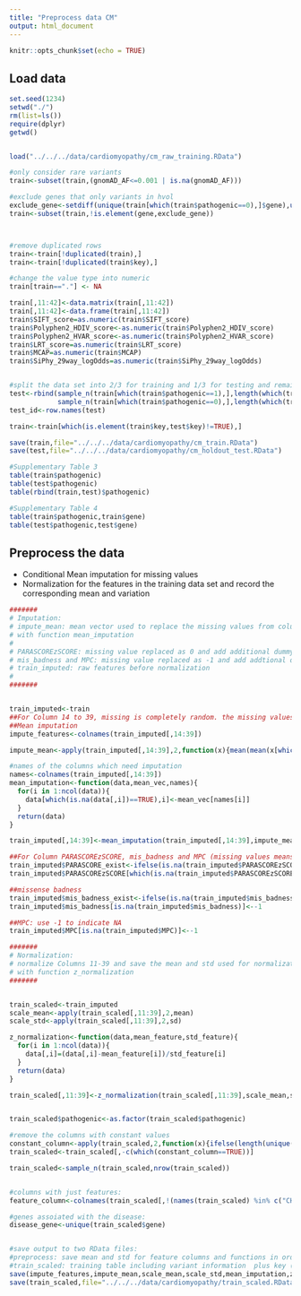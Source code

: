 ```yaml
---
title: "Preprocess data CM"
output: html_document
---
```


```r
knitr::opts_chunk$set(echo = TRUE)
```

## Load data

```r
set.seed(1234)
setwd("./")
rm(list=ls())
require(dplyr)
getwd()


load("../../../data/cardiomyopathy/cm_raw_training.RData")

#only consider rare variants
train<-subset(train,(gnomAD_AF<=0.001 | is.na(gnomAD_AF)))

#exclude genes that only variants in hvol 
exclude_gene<-setdiff(unique(train[which(train$pathogenic==0),]$gene),unique(train[which(train$pathogenic==1),]$gene))
train<-subset(train,!is.element(gene,exclude_gene))



#remove duplicated rows
train<-train[!duplicated(train),]
train<-train[!duplicated(train$key),]

#change the value type into numeric
train[train=="."] <- NA

train[,11:42]<-data.matrix(train[,11:42])
train[,11:42]<-data.frame(train[,11:42])
train$SIFT_score=as.numeric(train$SIFT_score)
train$Polyphen2_HDIV_score<-as.numeric(train$Polyphen2_HDIV_score)
train$Polyphen2_HVAR_score<-as.numeric(train$Polyphen2_HVAR_score)
train$LRT_score=as.numeric(train$LRT_score)
train$MCAP=as.numeric(train$MCAP)
train$SiPhy_29way_logOdds=as.numeric(train$SiPhy_29way_logOdds)


#split the data set into 2/3 for training and 1/3 for testing and remain the class distribution 
test<-rbind(sample_n(train[which(train$pathogenic==1),],length(which(train$pathogenic==1))*1/3),
            sample_n(train[which(train$pathogenic==0),],length(which(train$pathogenic==0))*1/3))
test_id<-row.names(test)

train<-train[which(is.element(train$key,test$key)!=TRUE),]

save(train,file="../../../data/cardiomyopathy/cm_train.RData")
save(test,file="../../../data/cardiomyopathy/cm_holdout_test.RData")

#Supplementary Table 3
table(train$pathogenic)
table(test$pathogenic)
table(rbind(train,test)$pathogenic)

#Supplementary Table 4
table(train$pathogenic,train$gene)
table(test$pathogenic,test$gene)
```


## Preprocess the data

 - Conditional Mean imputation for missing values
 - Normalization for the features in the training data set and record the corresponding mean and variation

```r


#######
# Imputation:
# impute_mean: mean vector used to replace the missing values from columns 14:39
# with function mean_imputation
# 
# PARASCOREzSCORE: missing value replaced as 0 and add additional dummy variable PARASCORE_exist to denote the existence of PARASCOREzSCORE
# mis_badness and MPC: missing value replaced as -1 and add addtional dummy variable mis_badness_exist to denote the existence of mis_badness
# train_imputed: raw features before normalization
# 
#######


train_imputed<-train
##For Column 14 to 39, missing is completely random. the missing values are replaced with conditional mean. 
##Mean imputation
impute_features<-colnames(train_imputed[,14:39])

impute_mean<-apply(train_imputed[,14:39],2,function(x){mean(mean(x[which(train$pathogenic==0)],na.rm=T),mean(x[which(train$pathogenic==1)],na.rm=T))})

#names of the columns which need imputation
names<-colnames(train_imputed[,14:39])
mean_imputation<-function(data,mean_vec,names){
  for(i in 1:ncol(data)){
    data[which(is.na(data[,i])==TRUE),i]<-mean_vec[names[i]]
  }
  return(data)
}

train_imputed[,14:39]<-mean_imputation(train_imputed[,14:39],impute_mean,names)

##For Column PARASCOREzSCORE, mis_badness and MPC (missing values means not applicable, replace with mean and add one more indicator variable to indicate the missingness
train_imputed$PARASCORE_exist<-ifelse(is.na(train_imputed$PARASCOREzSCORE),0,1)
train_imputed$PARASCOREzSCORE[which(is.na(train_imputed$PARASCOREzSCORE)==TRUE)]<-0

##missense badness 
train_imputed$mis_badness_exist<-ifelse(is.na(train_imputed$mis_badness),0,1)
train_imputed$mis_badness[is.na(train_imputed$mis_badness)]<--1

##MPC: use -1 to indicate NA
train_imputed$MPC[is.na(train_imputed$MPC)]<--1

#######
# Normalization:
# normalize Columns 11-39 and save the mean and std used for normalization
# with function z_normalization
#######


train_scaled<-train_imputed
scale_mean<-apply(train_scaled[,11:39],2,mean)
scale_std<-apply(train_scaled[,11:39],2,sd)

z_normalization<-function(data,mean_feature,std_feature){
  for(i in 1:ncol(data)){
    data[,i]=(data[,i]-mean_feature[i])/std_feature[i]
  }
  return(data)
}

train_scaled[,11:39]<-z_normalization(train_scaled[,11:39],scale_mean,scale_std)


train_scaled$pathogenic<-as.factor(train_scaled$pathogenic)

#remove the columns with constant values
constant_column<-apply(train_scaled,2,function(x){ifelse(length(unique(x))==1,TRUE,FALSE)})
train_scaled<-train_scaled[,-c(which(constant_column==TRUE))]

train_scaled<-sample_n(train_scaled,nrow(train_scaled))


#columns with just features:
feature_column<-colnames(train_scaled[,!(names(train_scaled) %in% c("CHROM","POS","REF","ALT","gene","AF_Adj","gnomAD_AF","HGVSc","HGVSp","key"))])

#genes assoiated with the disease:
disease_gene<-unique(train_scaled$gene)


#save output to two RData files:
#preprocess: save mean and std for feature columns and functions in order to impute and normalize new samples 
#train_scaled: training table including variant information  plus key (i.e., short form of genomic coordinate "1_XXXXXXXXXXX_A_G")
save(impute_features,impute_mean,scale_mean,scale_std,mean_imputation,z_normalization,feature_column,disease_gene,train_imputed,file="../../../data/cardiomyopathy/preprocess.RData")
save(train_scaled,file="../../../data/cardiomyopathy/train_scaled.RData")

```